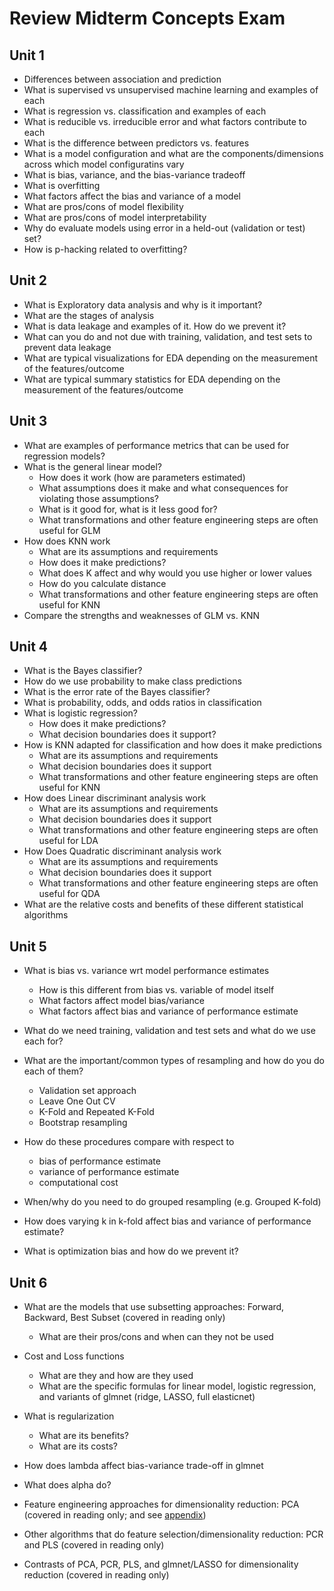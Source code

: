 # Review Midterm Concepts Exam {.unnumbered}

## Unit 1

- Differences between association and prediction
- What is supervised vs unsupervised machine learning and examples of each
- What is regression vs. classification and examples of each
- What is reducible vs. irreducible error and what factors contribute to each
- What is the difference between predictors vs. features
- What is a model configuration and what are the components/dimensions across which model configuratins vary
- What is bias, variance, and the bias-variance tradeoff
- What is overfitting
- What factors affect the bias and variance of a model
- What are pros/cons of model flexibility
- What are pros/cons of model interpretability
- Why do evaluate models using error in a held-out (validation or test) set?
- How is p-hacking related to overfitting?

## Unit 2

- What is Exploratory data analysis and why is it important?
- What are the stages of analysis
- What is data leakage and examples of it.  How do we prevent it?
- What can you do and not due with training, validation, and test sets to prevent data leakage
- What are typical visualizations for EDA depending on the measurement of the features/outcome
- What are typical summary statistics for EDA depending on the measurement of the features/outcome


## Unit 3

- What are examples of performance metrics that can be used for regression models?
- What is the general linear model?  
  - How does it work (how are parameters estimated)
  - What assumptions does it make and what consequences for violating those assumptions?
  - What is it good for, what is it less good for?
  - What transformations and other feature engineering steps are often useful for GLM 
  
- How does KNN work
  - What are its assumptions and requirements
  - How does it make predictions?
  - What does K affect and why would you use higher or lower values
  - How do you calculate distance
  - What transformations and other feature engineering steps are often useful for KNN 
  
- Compare the strengths and weaknesses of GLM vs. KNN

## Unit 4

- What is the Bayes classifier?
- How do we use probability to make class predictions
- What is the error rate of the Bayes classifier?
- What is probability, odds, and odds ratios in classification
- What is logistic regression?
  - How does it make predictions?
  - What decision boundaries does it support?

- How is KNN adapted for classification and how does it make predictions
  - What are its assumptions and requirements
  - What decision boundaries does it support
  - What transformations and other feature engineering steps are often useful for KNN 

- How does Linear discriminant analysis work
  - What are its assumptions and requirements
  - What decision boundaries does it support
  - What transformations and other feature engineering steps are often useful for LDA 
  
- How Does Quadratic discriminant analysis work
  - What are its assumptions and requirements
  - What decision boundaries does it support
  - What transformations and other feature engineering steps are often useful for QDA 
  
- What are the relative costs and benefits of these different statistical algorithms


## Unit 5

- What is bias vs. variance wrt model performance estimates
  - How is this different from bias vs. variable of model itself
  - What factors affect model bias/variance
  - What factors affect bias and variance of performance estimate

- What do we need training, validation and test sets and what do we use each for?

- What are the important/common types of resampling and how do you do each of them?
  - Validation set approach
  - Leave One Out CV
  - K-Fold and Repeated K-Fold
  - Bootstrap resampling

- How do these procedures compare with respect to
  - bias of performance estimate
  - variance of performance estimate
  - computational cost
- When/why do you need to do grouped resampling (e.g. Grouped K-fold) 
- How does varying k in k-fold affect bias and variance of performance estimate?  

- What is optimization bias and how do we prevent it?

## Unit 6

- What are the models that use subsetting approaches: Forward, Backward, Best Subset (covered in reading only)
  - What are their pros/cons and when can they not be used
  
- Cost and Loss functions
  - What are they and how are they used
  - What are the specific formulas for linear model, logistic regression, and variants of glmnet (ridge, LASSO, full elasticnet)

- What is regularization
  - What are its benefits?
  - What are its costs?
  
- How does lambda affect bias-variance trade-off in glmnet
- What does alpha do?

- Feature engineering approaches for dimensionality reduction: PCA (covered in reading only; and see [appendix](https://jjcurtin.github.io/book_iaml/app_pca.html))
- Other algorithms that do feature selection/dimensionality reduction: PCR and PLS (covered in reading only)
- Contrasts of PCA, PCR, PLS, and glmnet/LASSO for dimensionality reduction (covered in reading only)
